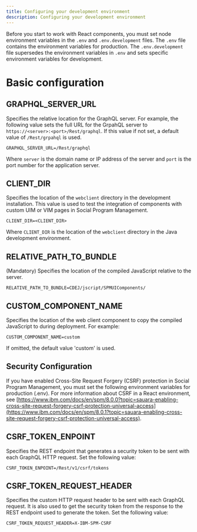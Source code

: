 ```yaml
---
title: Configuring your development environment
description: Configuring your development environment
---
```


Before you start to work with React components, you must set node environment variables in the `.env` and `.env.development` files.
The `.env` file contains the environment variables for production. The `.env.development` file supersedes the environment variables in `.env` and sets specific environment variables for development.

# Basic configuration

## GRAPHQL_SERVER_URL

Specifies the relative location for the GraphQL server. For example, the following value sets the full URL for the GrpahQL server to `https://<server>:<port>/Rest/graphql`.
If this value if not set, a default value of `/Rest/grpahql` is used.

```
GRAPHQL_SERVER_URL=/Rest/graphql
```

Where `server` is the domain name or IP address of the server and `port` is the port number for the application server.

## CLIENT_DIR

Specifies the location of the `webclient` directory in the development installation. This value is used to test the integration of components with custom UIM or VIM pages in Social Program Management.

```
CLIENT_DIR=<CLIENT_DIR> 
```

Where `CLIENT_DIR` is the location of the `webclient` directory in the Java development environment.

## RELATIVE_PATH_TO_BUNDLE

(Mandatory) Specifies the location of the compiled JavaScript relative to the server.

```
RELATIVE_PATH_TO_BUNDLE=CDEJ/jscript/SPMUIComponents/
```

## CUSTOM_COMPONENT_NAME

Specifies the location of the web client component to copy the compiled JavaScript to during deployment. For example:

```
CUSTOM_COMPONENT_NAME=custom
```

If omitted, the default value 'custom' is used.

## Security Configuration

If you have enabled Cross-Site Request Forgery (CSRF) protection in Social Program Management, you must set the following environment variables for production (.env). For more information about CSRF in a React environment, see [https://www.ibm.com/docs/en/spm/8.0.0?topic=sauara-enabling-cross-site-request-forgery-csrf-protection-universal-access](https://www.ibm.com/docs/en/spm/8.0.1?topic=sauara-enabling-cross-site-request-forgery-csrf-protection-universal-access).

## CSRF_TOKEN_ENPOINT

Specifies the REST endpoint that generates a security token to be sent with each GraphQL HTTP request. Set the following value:

```
CSRF_TOKEN_ENPOINT=/Rest/v1/csrf/tokens
```

## CSRF_TOKEN_REQUEST_HEADER

Specifies the custom HTTP request header to be sent with each GraphQL request. It is also used to get the security token from the response to the REST endpoint used to generate the token. Set the following value:

```
CSRF_TOKEN_REQUEST_HEADER=X-IBM-SPM-CSRF
```
